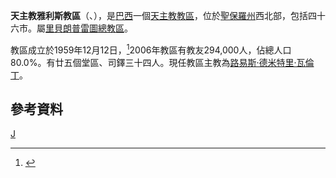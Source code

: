{{Infobox Roman Catholic diocese
|name=雅利斯
|jurisdiction=教區
|latin = Dioecesis Ialespolitana
|image = 
|caption =
|location = [[巴西|巴西]]
|territory = [[聖保羅州|聖保羅州]]西北部
|population =294,000
|rite = [[罗马礼|罗马礼]]
|patron =
|province = 里貝朗普雷圖
|established = 1959年
|cathedral = 聖母升天主教座堂
|co-cathedral =
|leadership = 主教
|website =[http://diocesedejales.org.br/home/ 官方網頁]
|patriarch=
|metropolitan =
|ordinary =路易斯·德米特里·瓦倫丁
|coadjutor archbishop =
|coadjutor bishop =
|auxiliary =
|emeritus =
}}
'''天主教雅利斯教區'''（{{lang-la|Dioecesis Ialespolitana}}、{{lang-pt|Diocese de Jales}}），是[[巴西|巴西]]一個[[天主教|天主教]][[教區|教區]]，位於[[聖保羅州|聖保羅州]]西北部，包括四十六市。屬[[天主教里貝朗普雷圖總教區|里貝朗普雷圖總教區]]。

教區成立於1959年12月12日，<ref>{{cite journal
|journal=[[宗座公報|宗座公報]]
|publisher=梵蒂岡出版社
|date=1960年
|volume=52
|title=''Ecclesia sancta''
|page=869
|url=http://www.vatican.va/archive/aas/documents/AAS%2052%20%5B1960%5D%20-%20ocr.pdf
|access-date=2014-01-20
|archive-date=2016-04-09
|archive-url=https://web.archive.org/web/20160409030818/http://www.vatican.va/archive/aas/documents/AAS%2052%20%5B1960%5D%20-%20ocr.pdf
|dead-url=no
}}</ref>2006年教區有教友294,000人，佔總人口80.0%。有廿五個堂區、司鐸三十四人。現任教區主教為[[路易斯·德米特里·瓦倫丁|路易斯·德米特里·瓦倫丁]]。

==參考資料==
{{reflist}}

[[Category:巴西天主教教區|J]]